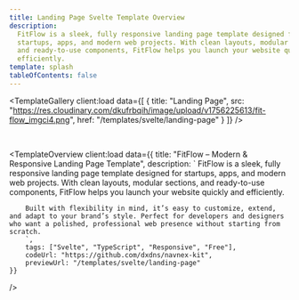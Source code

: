 ```yaml
---
title: Landing Page Svelte Template Overview
description:
  FitFlow is a sleek, fully responsive landing page template designed for
  startups, apps, and modern web projects. With clean layouts, modular sections,
  and ready-to-use components, FitFlow helps you launch your website quickly and
  efficiently.
template: splash
tableOfContents: false
---
```



<TemplateGallery
	client:load
	data={[
		{
			title: "Landing Page",
			src: "https://res.cloudinary.com/dkufrbqih/image/upload/v1756225613/fit-flow_imgci4.png",
			href: "/templates/svelte/landing-page"
		}
	]}
/>

<br />

<TemplateOverview 
    client:load
    data={{ 
        title: "FitFlow – Modern & Responsive Landing Page Template",
        description: `
        FitFlow is a sleek, fully responsive landing page template designed for startups, apps, and modern web projects. With clean layouts, modular sections, and ready-to-use components, FitFlow helps you launch your website quickly and efficiently.

        Built with flexibility in mind, it’s easy to customize, extend, and adapt to your brand’s style. Perfect for developers and designers who want a polished, professional web presence without starting from scratch.
        `,
        tags: ["Svelte", "TypeScript", "Responsive", "Free"],
        codeUrl: "https://github.com/dxdns/navnex-kit",
        previewUrl: "/templates/svelte/landing-page"
    }}

/>
